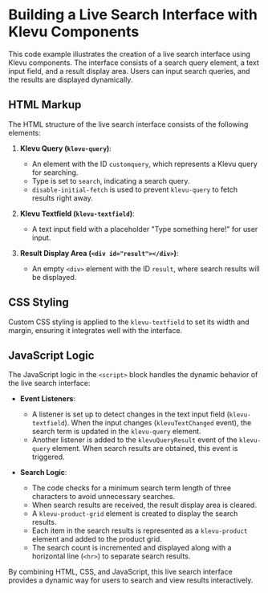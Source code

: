 
<Meta of={Stories} />

# Building a Live Search Interface with Klevu Components

This code example illustrates the creation of a live search interface using
Klevu components. The interface consists of a search query element, a text input
field, and a result display area. Users can input search queries, and the
results are displayed dynamically.

## HTML Markup

The HTML structure of the live search interface consists of the following
elements:

1. **Klevu Query (`klevu-query`)**:

   - An element with the ID `customquery`, which represents a Klevu query for
     searching.
   - Type is set to `search`, indicating a search query.
   - `disable-initial-fetch` is used to prevent `klevu-query` to fetch results right away.

2. **Klevu Textfield (`klevu-textfield`)**:

   - A text input field with a placeholder "Type something here!" for user
     input.

3. **Result Display Area (`<div id="result"></div>`)**:
   - An empty `<div>` element with the ID `result`, where search results will be
     displayed.

## CSS Styling

Custom CSS styling is applied to the `klevu-textfield` to set its width and
margin, ensuring it integrates well with the interface.

## JavaScript Logic

The JavaScript logic in the `<script>` block handles the dynamic behavior of the
live search interface:

- **Event Listeners**:

  - A listener is set up to detect changes in the text input field
    (`klevu-textfield`). When the input changes (`klevuTextChanged` event), the
    search term is updated in the `klevu-query` element.
  - Another listener is added to the `klevuQueryResult` event of the
    `klevu-query` element. When search results are obtained, this event is
    triggered.

- **Search Logic**:
  - The code checks for a minimum search term length of three characters to
    avoid unnecessary searches.
  - When search results are received, the result display area is cleared.
  - A `klevu-product-grid` element is created to display the search results.
  - Each item in the search results is represented as a `klevu-product` element
    and added to the product grid.
  - The search count is incremented and displayed along with a horizontal line
    (`<hr>`) to separate search results.

By combining HTML, CSS, and JavaScript, this live search interface provides a
dynamic way for users to search and view results interactively.

<Canvas sourceState="open" of={Stories.CustomQuery} />
